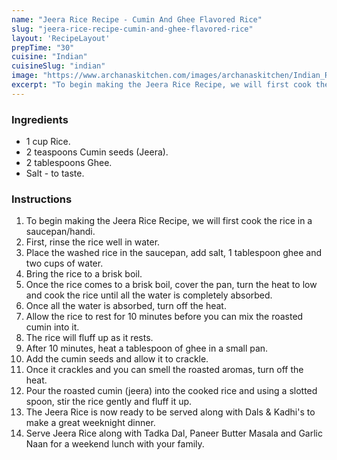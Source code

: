 ---
name: "Jeera Rice Recipe - Cumin And Ghee Flavored Rice"
slug: "jeera-rice-recipe-cumin-and-ghee-flavored-rice"
layout: 'RecipeLayout'
prepTime: "30"
cuisine: "Indian"
cuisineSlug: "indian"
image: "https://www.archanaskitchen.com/images/archanaskitchen/Indian_Rice/Jeera_Pulao_Pilaf_Pulav_Recipe_Cumin_Ghee_Rice-3.jpg"
excerpt: "To begin making the Jeera Rice Recipe, we will first cook the rice in a saucepanhandi"
---

### Ingredients

- 1 cup Rice.
- 2 teaspoons Cumin seeds (Jeera).
- 2 tablespoons Ghee.
- Salt - to taste.

### Instructions

1. To begin making the Jeera Rice Recipe, we will first cook the rice in a saucepan/handi.
1. First, rinse the rice well in water.
1. Place the washed rice in the saucepan, add salt, 1 tablespoon ghee and two cups of water.
1. Bring the rice to a brisk boil.
1. Once the rice comes to a brisk boil, cover the pan, turn the heat to low and cook the rice until all the water is completely absorbed.
1. Once all the water is absorbed, turn off the heat.
1. Allow the rice to rest for 10 minutes before you can mix the roasted cumin into it.
1. The rice will fluff up as it rests.
1. After 10 minutes, heat a tablespoon of ghee in a small pan.
1. Add the cumin seeds and allow it to crackle.
1. Once it crackles and you can smell the roasted aromas, turn off the heat.
1. Pour the roasted cumin (jeera) into the cooked rice and using a slotted spoon, stir the rice gently and fluff it up.
1. The Jeera Rice  is now ready to be served along with Dals & Kadhi's  to make a great weeknight dinner.
1. Serve Jeera Rice along with Tadka Dal, Paneer Butter Masala and Garlic Naan for a weekend lunch with your family.
